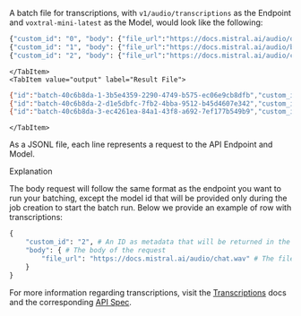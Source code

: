 
A batch file for transcriptions, with `v1/audio/transcriptions` as the Endpoint and `voxtral-mini-latest` as the Model, would look like the following:

<Tabs groupId="code">
    <TabItem value="file" label="Batch File" default>

```bash
{"custom_id": "0", "body": {"file_url":"https://docs.mistral.ai/audio/obama.mp3"}}
{"custom_id": "1", "body": {"file_url":"https://docs.mistral.ai/audio/bcn_weather.mp3"}}
{"custom_id": "2", "body": {"file_url":"https://docs.mistral.ai/audio/chat.wav"}}
```

    </TabItem>
    <TabItem value="output" label="Result File">

```bash
{"id":"batch-40c6b8da-1-3b5e4359-2290-4749-b575-ec06e9cb8dfb","custom_id":"0","response":{"status_code":200,"body":{"model":"voxtral-mini-latest","text":"This week, I traveled to Chicago to deliver my final farewell address to the nation, following in the tradition of presidents before me. It was an opportunity to say thank you. Whether we've seen eye to eye or rarely agreed at all, my conversations with you, the American people, in living rooms, in schools, at farms and on factory floors, at diners and on distant military outposts, All these conversations are what have kept me honest, kept me inspired, and kept me going. Every day, I learned from you. You made me a better president, and you made me a better man. Over the course of these eight years, I've seen the goodness, the resilience, and the hope of the American people. I've seen neighbors looking out for each other as we rescued our economy from the worst crisis of our lifetimes. I've hugged cancer survivors who finally know the security of affordable health care. I've seen communities like Joplin rebuild from disaster, and cities like Boston show the world that no terrorist will ever break the American spirit. I've seen the hopeful faces of young graduates and our newest military officers. I've mourned with grieving families searching for answers. And I found grace in a Charleston church. I've seen our scientists help a paralyzed man regain his sense of touch and our wounded warriors walk again. I've seen our doctors and volunteers rebuild after earthquakes and stop pandemics in their tracks. I've learned from students who are building robots and curing diseases, and who will change the world in ways we can't even imagine. I've seen the youngest of children remind us of our obligations to care for our refugees, to work in peace, and above all, to look out for each other. That's what's possible when we come together in the slow, hard, sometimes frustrating, but always vital work of self-government. But we can't take our democracy for granted. All of us, regardless of party, should throw ourselves into the work of citizenship. Not just when there's an election. Not just when our own narrow interest is at stake, but over the full span of a lifetime. If you're tired of arguing with strangers on the Internet, try to talk with one in real life. If something needs fixing, lace up your shoes and do some organizing. If you're disappointed by your elected officials, then grab a clipboard, get some signatures, and run for office yourself. Our success depends on our participation, regardless of which way the pendulum of power swings. It falls on each of us to be guardians of our democracy. to embrace the joyous task we've been given to continually try to improve this great nation of ours. Because for all our outward differences, we all share the same proud title, citizen. It has been the honor of my life to serve you as President. Eight years later, I am even more optimistic about our country's promise, and I look forward to working along your side as a citizen for all my days that remain. Thanks, everybody. God bless you, and God bless the United States of America.","usage":{"prompt_tokens":4,"completion_tokens":634,"total_tokens":3263,"prompt_audio_seconds":203},"language":"en","segments":[],"finish_reason":null}},"error":null}
{"id":"batch-40c6b8da-2-d1e5dbfc-7fb2-4bba-9512-b45d4607e342","custom_id":"1","response":{"status_code":200,"body":{"model":"voxtral-mini-latest","text":"Yesterday it was 35 degrees in Barcelona, but today the temperature will go down to minus 20 degrees.","usage":{"prompt_tokens":4,"completion_tokens":29,"total_tokens":408,"prompt_audio_seconds":11},"language":"en","segments":[],"finish_reason":null}},"error":null}
{"id":"batch-40c6b8da-3-ec4261ea-84a1-43f8-a692-7ef177b549b9","custom_id":"2","response":{"status_code":200,"body":{"model":"voxtral-mini-latest","text":"Transcribe what I'm about to say. Today, on July 15th, 2025, Mistral AI is announcing the new VoxDroll models. Okay, and the transcription there, and then write code to give the first n digits of the Fibonacci sequence.","usage":{"prompt_tokens":4,"completion_tokens":64,"total_tokens":443,"prompt_audio_seconds":20},"language":"en","segments":[],"finish_reason":null}},"error":null}
```

    </TabItem>
</Tabs>

As a JSONL file, each line represents a request to the API Endpoint and Model.

<SectionTab as="h2" variant="secondary" sectionId="chat-completions-explained">Explanation</SectionTab>

The body request will follow the same format as the endpoint you want to run your batching, except the model id that will be provided only during the job creation to start the batch run. Below we provide an example of row with transcriptions:

```py
{
    "custom_id": "2", # An ID as metadata that will be returned in the output file to identify the request
    "body": { # The body of the request
        "file_url": "https://docs.mistral.ai/audio/chat.wav" # The file to transcribe you can provide a file_id instead
    }
}
```

For more information regarding transcriptions, visit the [Transcriptions](audio_transcription) docs and the corresponding [API Spec](../api/endpoint/audio/transcriptions#operation-audio_api_v1_transcriptions_post).